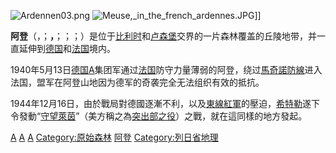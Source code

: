 {{Otheruses|other=名为阿登的其他事物|阿登}}
{{NoteTA
|zh-hans:阿登; zh-hant:亞爾丁
}}
{{Infobox natural region
| name                    = 阿登<br>Ardennen<br>Ardenne
| settlement_type         = 
| image_skyline           = Frahan_JPG01.jpg
| image_caption           = [[瑟穆瓦河|瑟穆瓦河]]谷的风景，位于比利时的弗拉昂（Frahan）村附近。
| subdivision_type        = [[世界政区索引|国家]]
| subdivision_name        = {{BEL}}<br>{{FR}}<br>{{LUX}}<br>{{DE}}
| subdivision_type1       = 行政区
| subdivision_name1       = {{BEL}}[[瓦隆大区|瓦隆大区]]<br>{{FR}}[[大东部大区|大东部大区]][[阿登省|阿登省]]
| subdivision_type2       = 主要城镇
| subdivision_name2       = [[阿登地区拉罗什|阿登地区拉罗什]]<br>[[利布拉蒙-舍维尼|利布拉蒙]]<br>[[讷沙托_(卢森堡省)|讷沙托]]<br>[[布永|布永]]<br>[[巴斯托涅|巴斯托涅]]<br>[[斯帕|斯帕]]<br>[[圣于贝尔|圣于贝尔]]<br>[[希迈|希迈]]<br>[[色當_(阿登省)|色当]]<br>[[沙勒维尔-梅济耶尔|沙勒维尔-梅济耶尔]]<br>[[日韦|日韦]]<br>[[勒万|勒万]]
| seat_type               = 
| seat                    = 
| image_map               = Location_Ardennes.PNG
| mapsize                 = 
| map_caption             = 阿登地区的位置
}}
{{unreferenced|time=2013-10-29}} 
[[File:Ardennen03.png|thumb]]
[[File:Meuse,_in_the_french_ardennes.JPG|right]]]]

'''阿登'''（{{lang-nl|Ardennen}}，{{IPAc-en|icon|ɑr|ˈ|d|ɛ|n}}；{{lang-fr|Ardenne}}'''，{{IPA-fr|aʁdɛn||fr-Paris--Ardennes.ogg}}'''；{{lang-de|Ardennen}}；{{lang-wa|Årdene}}；{{lang-lb|Ardennen}}）是位于[[比利时|比利时]]和[[卢森堡|卢森堡]]交界的一片森林覆盖的丘陵地带，并一直延伸到[[德国|德国]]和[[法国|法国]]境内。

1940年5月13日[[德国|德国]]A集团军通过[[法国|法国]]防守力量薄弱的阿登，绕过[[馬奇諾防線|馬奇諾防線]]进入法国，盟军在阿登山地因为德军的奇袭完全无法组织有效的抵抗。

1944年12月16日，由於戰局對德國逐漸不利，以及[[蘇德戰爭|東線]][[蘇聯|紅軍]]的壓迫，[[希特勒|希特勒]]遂下令發動“[[守望萊茵|守望萊茵]]”（美方稱之為[[突出部之役|突出部之役]]）之戰，就在這同樣的地方發起。

{{Mountains of France|state=collapsed}}
{{europe-geo-stub}}

{{Authority control}}
[[Category:法国地理|A]]
[[Category:比利时地理|A]]
[[Category:卢森堡地理|A]]
[[Category:原始森林|Category:原始森林]]
[[Category:阿登|]]
[[Category:列日省地理|Category:列日省地理]]